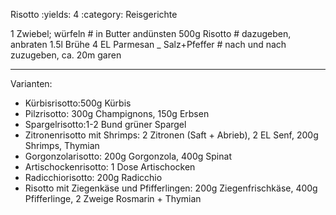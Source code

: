 Risotto
:yields: 4
:category: Reisgerichte

1 Zwiebel; würfeln
# in Butter andünsten
500g Risotto
# dazugeben, anbraten
1.5l Brühe
4 EL Parmesan
_ Salz+Pfeffer
# nach und nach zuzugeben, ca. 20m garen

---
Varianten:

- Kürbisrisotto:500g Kürbis
- Pilzrisotto: 300g Champignons, 150g Erbsen
- Spargelrisotto:1-2 Bund grüner Spargel
- Zitronenrisotto mit Shrimps: 2 Zitronen (Saft + Abrieb), 2 EL Senf, 200g Shrimps, Thymian
- Gorgonzolarisotto: 200g Gorgonzola, 400g Spinat
- Artischockenrisotto: 1 Dose Artischocken
- Radicchiorisotto: 200g Radicchio
- Risotto mit Ziegenkäse und Pfifferlingen: 200g Ziegenfrischkäse, 400g Pfifferlinge, 2 Zweige Rosmarin + Thymian

